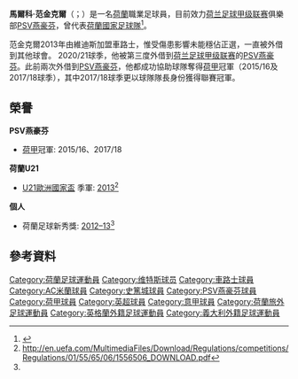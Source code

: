 {{NoteTA
|G1=football|G2=荷甲|G3=EPL|G4=意甲
|T=zh-hans:馬尔科·范金克尔;zh-hk:馬高·雲堅基爾;zh-tw:馬爾科·范金克爾
|1=zh-hans:馬尔科;zh-hk:馬高;zh-tw:馬爾科
|2=zh-hans:范金克尔;zh-hk:雲堅基爾;zh-tw:范金克爾
|3=zh-hans:馬尔科·范金克尔;zh-hk:馬高·雲堅基爾;zh-tw:馬爾科·范金克爾
|4=zh-hans:锦标赛;zh-hk:國家盃
}}
{{Infobox football biography
| name          = 馬爾科·范金克爾<br />Marco van Ginkel
| image         = Marco van Ginkel 2013.jpg
| imagesize     = 200px
|caption        = 馬爾科·范金克爾在切爾西，2013年
|fullname       = Wulfert Cornelius van Ginkel<ref name="Barclays Premier League Squad Numbers 2013/14">{{Cite news
| title = Barclays Premier League Squad Numbers 2013/14
| url = http://www.premierleague.com/en-gb/news/news/2013-14/aug/premier-league-squad-numbers-seasons-2013-14.html
| publisher = Premier League
| date = 16 August 2013
| accessdate = 17 August 2013}}</ref>
|birth_date     = {{birth date and age|1992|12|1|df=y}}
|birth_place    = [[荷蘭|荷蘭]][[阿默斯福特|阿默斯福特]]
|height         = {{convert|1.86|m|abbr=on}}<ref>{{cite news|url=http://www.chelseafc.com/teams/first-team/marco-van-ginkel.html|title=Player Profile: Marco van Ginkel|publisher=chelseafc.com|deadurl=yes|archiveurl=https://web.archive.org/web/20140822082128/http://www.chelseafc.com/teams/first-team/marco-van-ginkel.html|archivedate=2014-08-22}}</ref>
|position       = [[中场|中场]]
|currentclub    = [[PSV燕豪芬|PSV燕豪芬]]
|clubnumber      = 8
|youthyears1    = 1999–2010|youthclubs1 = [[維迪斯職業足球基金會|維特斯]]
|years1 = 2010–2013 |clubs1 = [[維迪斯職業足球基金會|維特斯]]                 |caps1 = 93 |goals1 = 18
|years2          = 2013–2021     
|clubs2          = [[切尔西足球俱乐部|切尔西]]                
|caps2           = 2  
|goals2          = 0
|years3          = 2014–2015 |clubs3          = → [[AC米兰|AC米兰]] (外借)           
|caps3           = 17 
|goals3          = 1
|years4          = 2015–2016 |clubs4          = → [[斯托克城足球俱乐部|斯托克城]] (外借) 
|caps4           = 17 
|goals4          = 0
|years5          = 2016      |clubs5          = → [[PSV燕豪芬|PSV燕豪芬]] (外借)          
|caps5           = 23 
|goals5          = 8
|years6          = 2017–2018 |clubs6          = → [[PSV燕豪芬|PSV燕豪芬]] (外借)          
|caps6           = 43 
|goals6          = 21
|years7          = 2020–2021 
|clubs7          = → [[PSV燕豪芬|PSV燕豪芬]] (外借)          
|caps7           = 11
|goals7          = 1
|years8          = 2021– 
|clubs8          = [[PSV燕豪芬|PSV燕豪芬]]          
|caps8           = 0
|goals8          = 0
|nationalyears1 = 2006–2007 |nationalteam1  = 荷蘭U15                                                |nationalcaps1 = 5  |nationalgoals1 = 0
|nationalyears2 = 2010–2011 |nationalteam2  = 荷蘭U19 |nationalcaps2 = 4  |nationalgoals2 = 0
|nationalyears3 = 2011–2014 |nationalteam3  = [[荷蘭21歲以下國家足球隊|荷蘭U21]]|nationalcaps3 = 23 |nationalgoals3 = 4
|nationalyears4 = 2012–     |nationalteam4  = [[荷蘭國家足球隊|荷蘭]]             |nationalcaps4 = 8  |nationalgoals4 = 0
|club-update    = 2021年7月1日
|ntupdate       = 2017年11月14日
}}

'''馬爾科·范金克爾'''（{{lang-nl|Marco van Ginkel}}；{{bd|1992年|12月1日}}）是一名[[荷蘭|荷蘭]]職業足球員，目前效力[[荷兰足球甲级联赛|荷兰足球甲级联赛]]俱樂部[[PSV燕豪芬|PSV燕豪芬]]，曾代表[[荷蘭國家足球隊|荷蘭國家足球隊]]<ref>{{cite web |url=http://www.chelseafc.com/chelsea-article/article/3229666/title/marco-van-ginkel |title=MARCO VAN GINKEL |publisher=Chelsea FC |accessdate=5 July 2013 |deadurl=yes |archiveurl=https://web.archive.org/web/20130708081652/http://www.chelseafc.com/chelsea-article/article/3229666/title/marco-van-ginkel |archivedate=2013-07-08}}</ref>。

范金克爾2013年由維迪斯加盟車路士，惟受傷患影響未能穩佔正選，一直被外借到其他球會。
2020/21球季，他被第三度外借到[[荷兰足球甲级联赛|荷兰足球甲级联赛]]的[[PSV燕豪芬|PSV燕豪芬]]。此前兩次外借到[[PSV燕豪芬|PSV燕豪芬]]，他都成功協助球隊奪得[[荷甲|荷甲]]冠軍（2015/16及2017/18球季），其中2017/18球季更以球隊隊長身份獲得聯賽冠軍。

==榮譽==
'''PSV燕豪芬'''
* [[荷甲|荷甲]]冠軍: 2015/16、2017/18

'''荷蘭U21'''
*[[歐洲U-21足球錦標賽|U21歐洲國家盃]] 季軍: [[2013年歐洲U-21足球錦標賽|2013]]<ref>http://en.uefa.com/MultimediaFiles/Download/Regulations/competitions/Regulations/01/55/65/06/1556506_DOWNLOAD.pdf</ref>

'''個人'''
* 荷蘭足球新秀獎: [[荷蘭足球先生|2012–13]]<ref name="Johan Cruyff Trophy" />


== 參考資料 ==
{{reflist}}

<!--{{車路士球員名單}}-->
{{PSV燕豪芬球員名單}}

{{DEFAULTSORT:Ginkel, Marco van}}
[[Category:荷蘭足球運動員|Category:荷蘭足球運動員]]
[[Category:维特斯球员|Category:维特斯球员]]
[[Category:車路士球員|Category:車路士球員]]
[[Category:AC米蘭球員|Category:AC米蘭球員]]
[[Category:史篤城球員|Category:史篤城球員]]
[[Category:PSV燕豪芬球員|Category:PSV燕豪芬球員]]
[[Category:荷甲球員|Category:荷甲球員]]
[[Category:英超球員|Category:英超球員]]
[[Category:意甲球員|Category:意甲球員]]
[[Category:荷蘭旅外足球運動員|Category:荷蘭旅外足球運動員]]
[[Category:英格蘭外籍足球運動員|Category:英格蘭外籍足球運動員]]
[[Category:義大利外籍足球運動員|Category:義大利外籍足球運動員]]